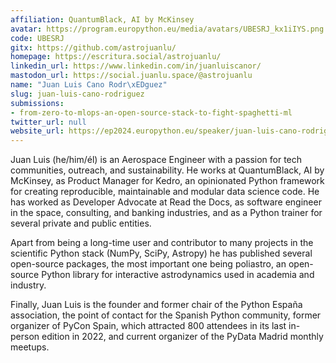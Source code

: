 ```yaml
---
affiliation: QuantumBlack, AI by McKinsey
avatar: https://program.europython.eu/media/avatars/UBESRJ_kx1iIYS.png
code: UBESRJ
gitx: https://github.com/astrojuanlu/
homepage: https://escritura.social/astrojuanlu/
linkedin_url: https://www.linkedin.com/in/juanluiscanor/
mastodon_url: https://social.juanlu.space/@astrojuanlu
name: "Juan Luis Cano Rodr\xEDguez"
slug: juan-luis-cano-rodriguez
submissions:
- from-zero-to-mlops-an-open-source-stack-to-fight-spaghetti-ml
twitter_url: null
website_url: https://ep2024.europython.eu/speaker/juan-luis-cano-rodriguez
---
```


Juan Luis (he/him/él) is an Aerospace Engineer with a passion for tech communities, outreach, and sustainability. He works at QuantumBlack, AI by McKinsey, as Product Manager for Kedro, an opinionated Python framework for creating reproducible, maintainable and modular data science code. He has worked as Developer Advocate at Read the Docs, as software engineer in the space, consulting, and banking industries, and as a Python trainer for several private and public entities.

Apart from being a long-time user and contributor to many projects in the scientific Python stack (NumPy, SciPy, Astropy) he has published several open-source packages, the most important one being poliastro, an open-source Python library for interactive astrodynamics used in academia and industry.

Finally, Juan Luis is the founder and former chair of the Python España association, the point of contact for the Spanish Python community, former organizer of PyCon Spain, which attracted 800 attendees in its last in-person edition in 2022, and current organizer of the PyData Madrid monthly meetups.
